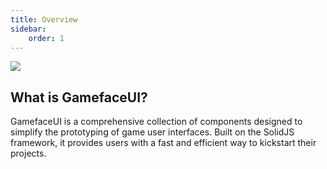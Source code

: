 ---
title: Overview
sidebar:
    order: 1
---

![](../../../assets/coherent-gameface-ui.png)

## What is GamefaceUI?

GamefaceUI is a comprehensive collection of components designed to simplify the prototyping of game user interfaces. Built on the SolidJS framework, it provides users with a fast and efficient way to kickstart their projects.


